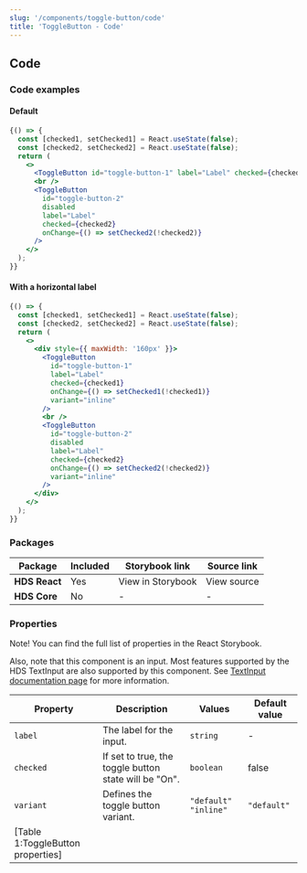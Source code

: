 ```yaml
---
slug: '/components/toggle-button/code'
title: 'ToggleButton - Code'
---
```




## Code

### Code examples 

#### Default
<Playground>

```jsx
{() => {
  const [checked1, setChecked1] = React.useState(false);
  const [checked2, setChecked2] = React.useState(false);
  return (
    <>
      <ToggleButton id="toggle-button-1" label="Label" checked={checked1} onChange={() => setChecked1(!checked1)} />
      <br />
      <ToggleButton
        id="toggle-button-2"
        disabled
        label="Label"
        checked={checked2}
        onChange={() => setChecked2(!checked2)}
      />
    </>
  );
}}
```

</Playground>

#### With a horizontal label
<Playground>

```jsx
{() => {
  const [checked1, setChecked1] = React.useState(false);
  const [checked2, setChecked2] = React.useState(false);
  return (
    <>
      <div style={{ maxWidth: '160px' }}>
        <ToggleButton
          id="toggle-button-1"
          label="Label"
          checked={checked1}
          onChange={() => setChecked1(!checked1)}
          variant="inline"
        />
        <br />
        <ToggleButton
          id="toggle-button-2"
          disabled
          label="Label"
          checked={checked2}
          onChange={() => setChecked2(!checked2)}
          variant="inline"
        />
      </div>
    </>
  );
}}
```

</Playground>

### Packages
| Package           | Included                      | Storybook link                                                                                                                      | Source link   |
| ----------------- | ----------------------------- | ----------------------------------------------------------------------------------------------------------------------------------- | ------------- |
| **HDS React**     | <IconCheckCircleFill /> Yes   | <Link size="M" external href="/storybook/react/?path=/story/components-togglebutton--default">View in Storybook</Link> | <Link size="M" external href="https://github.com/City-of-Helsinki/helsinki-design-system/tree/master/packages/react/src/components/toggleButton">View source</Link> |
| **HDS Core**      | <IconCrossCircle /> No    | - | - |

### Properties
Note! You can find the full list of properties in the <Link size="M" href="/storybook/react/?path=/docs/components-togglebutton--default" external>React Storybook.</Link>

Also, note that this component is an input. Most features supported by the HDS TextInput are also supported by this component. See [TextInput documentation page](/components/text-input) for more information.

| Property  | Description                                           | Values                 | Default value |
| --------- | ----------------------------------------------------- | ---------------------- | ------------- |
| `label`   | The label for the input.                              | `string`               | -             |
| `checked` | If set to true, the toggle button state will be "On". | `boolean`              | false         |
| `variant` | Defines the toggle button variant.                    | `"default"` `"inline"` | `"default"`   |
[Table 1:ToggleButton properties]|
